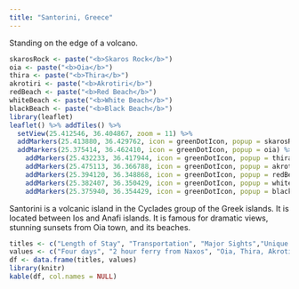 ```yaml
---
title: "Santorini, Greece"
---
```


Standing on the edge of a volcano.

```r
skarosRock <- paste("<b>Skaros Rock</b>")
oia <- paste("<b>Oia</b>")
thira <- paste("<b>Thira</b>")
akrotiri <- paste("<b>Akrotiri</b>")
redBeach <- paste("<b>Red Beach</b>")
whiteBeach <- paste("<b>White Beach</b>")
blackBeach <- paste("<b>Black Beach</b>")
library(leaflet)
leaflet() %>% addTiles() %>%
  setView(25.412546, 36.404867, zoom = 11) %>%
  addMarkers(25.413880, 36.429762, icon = greenDotIcon, popup = skarosRock) %>%
  addMarkers(25.375414, 36.462410, icon = greenDotIcon, popup = oia) %>%
    addMarkers(25.432233, 36.417944, icon = greenDotIcon, popup = thira) %>%
    addMarkers(25.475113, 36.366788, icon = greenDotIcon, popup = akrotiri) %>%
    addMarkers(25.394120, 36.348868, icon = greenDotIcon, popup = redBeach) %>%
    addMarkers(25.382407, 36.350429, icon = greenDotIcon, popup = whiteBeach) %>%
    addMarkers(25.375940, 36.354429, icon = greenDotIcon, popup = blackBeach)
```

Santorini is a volcanic island in the Cyclades group of the Greek islands. It is located between Ios and Anafi islands. It is famous for dramatic views, stunning sunsets from Oia town, and its beaches.

```r
titles <- c("Length of Stay", "Transportation", "Major Sights","Unique Foods", "Restaurant Recommendations")
values <- c("Four days", "2 hour ferry from Naxos", "Oia, Thira, Akrotiri", "Gyro", "Volkan Pizza")
df <- data.frame(titles, values)
library(knitr)
kable(df, col.names = NULL)
```
